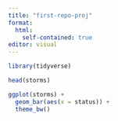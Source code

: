 ```yaml
---
title: "first-repo-proj"
format:
  html:
    self-contained: true
editor: visual
---
```


```r
library(tidyverse)

head(storms)
```

```r
ggplot(storms) +
  geom_bar(aes(x = status)) +
  theme_bw()

```
